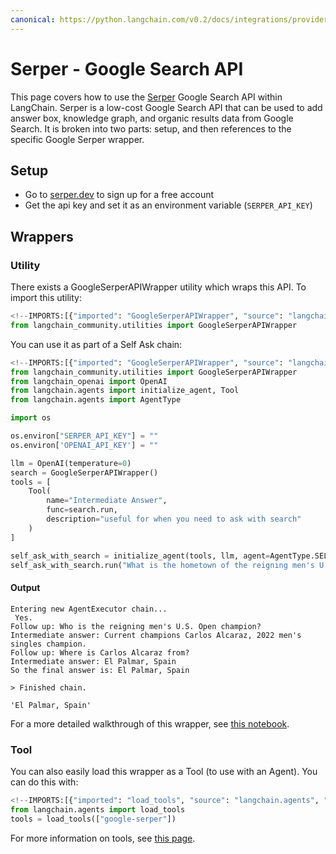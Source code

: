 ```yaml
---
canonical: https://python.langchain.com/v0.2/docs/integrations/providers/google_serper/
---
```


# Serper - Google Search API

This page covers how to use the [Serper](https://serper.dev) Google Search API within LangChain. Serper is a low-cost Google Search API that can be used to add answer box, knowledge graph, and organic results data from Google Search.
It is broken into two parts: setup, and then references to the specific Google Serper wrapper.

## Setup

- Go to [serper.dev](https://serper.dev) to sign up for a free account
- Get the api key and set it as an environment variable (`SERPER_API_KEY`)

## Wrappers

### Utility

There exists a GoogleSerperAPIWrapper utility which wraps this API. To import this utility:

```python
<!--IMPORTS:[{"imported": "GoogleSerperAPIWrapper", "source": "langchain_community.utilities", "docs": "https://api.python.langchain.com/en/latest/utilities/langchain_community.utilities.google_serper.GoogleSerperAPIWrapper.html", "title": "Serper - Google Search API"}]-->
from langchain_community.utilities import GoogleSerperAPIWrapper
```

You can use it as part of a Self Ask chain:

```python
<!--IMPORTS:[{"imported": "GoogleSerperAPIWrapper", "source": "langchain_community.utilities", "docs": "https://api.python.langchain.com/en/latest/utilities/langchain_community.utilities.google_serper.GoogleSerperAPIWrapper.html", "title": "Serper - Google Search API"}, {"imported": "OpenAI", "source": "langchain_openai", "docs": "https://api.python.langchain.com/en/latest/llms/langchain_openai.llms.base.OpenAI.html", "title": "Serper - Google Search API"}, {"imported": "initialize_agent", "source": "langchain.agents", "docs": "https://api.python.langchain.com/en/latest/agents/langchain.agents.initialize.initialize_agent.html", "title": "Serper - Google Search API"}, {"imported": "Tool", "source": "langchain.agents", "docs": "https://api.python.langchain.com/en/latest/tools/langchain_core.tools.simple.Tool.html", "title": "Serper - Google Search API"}, {"imported": "AgentType", "source": "langchain.agents", "docs": "https://api.python.langchain.com/en/latest/agents/langchain.agents.agent_types.AgentType.html", "title": "Serper - Google Search API"}]-->
from langchain_community.utilities import GoogleSerperAPIWrapper
from langchain_openai import OpenAI
from langchain.agents import initialize_agent, Tool
from langchain.agents import AgentType

import os

os.environ["SERPER_API_KEY"] = ""
os.environ['OPENAI_API_KEY'] = ""

llm = OpenAI(temperature=0)
search = GoogleSerperAPIWrapper()
tools = [
    Tool(
        name="Intermediate Answer",
        func=search.run,
        description="useful for when you need to ask with search"
    )
]

self_ask_with_search = initialize_agent(tools, llm, agent=AgentType.SELF_ASK_WITH_SEARCH, verbose=True)
self_ask_with_search.run("What is the hometown of the reigning men's U.S. Open champion?")
```

#### Output
```
Entering new AgentExecutor chain...
 Yes.
Follow up: Who is the reigning men's U.S. Open champion?
Intermediate answer: Current champions Carlos Alcaraz, 2022 men's singles champion.
Follow up: Where is Carlos Alcaraz from?
Intermediate answer: El Palmar, Spain
So the final answer is: El Palmar, Spain

> Finished chain.

'El Palmar, Spain'
```

For a more detailed walkthrough of this wrapper, see [this notebook](/docs/integrations/tools/google_serper).

### Tool

You can also easily load this wrapper as a Tool (to use with an Agent).
You can do this with:
```python
<!--IMPORTS:[{"imported": "load_tools", "source": "langchain.agents", "docs": "https://api.python.langchain.com/en/latest/agent_toolkits/langchain_community.agent_toolkits.load_tools.load_tools.html", "title": "Serper - Google Search API"}]-->
from langchain.agents import load_tools
tools = load_tools(["google-serper"])
```

For more information on tools, see [this page](/docs/how_to/tools_builtin).